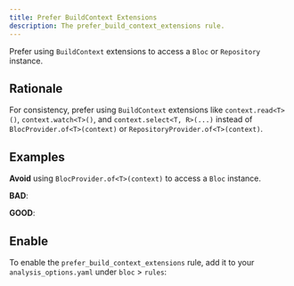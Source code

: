 ```yaml
---
title: Prefer BuildContext Extensions
description: The prefer_build_context_extensions rule.
---
```



<div class="badges">
	<Badge text="new" />
	<Badge text="dart" variant="note" />
</div>

Prefer using `BuildContext` extensions to access a `Bloc` or `Repository`
instance.

## Rationale

For consistency, prefer using `BuildContext` extensions like
`context.read<T>()`, `context.watch<T>()`, and `context.select<T, R>(...)`
instead of `BlocProvider.of<T>(context)` or `RepositoryProvider.of<T>(context)`.

## Examples

**Avoid** using `BlocProvider.of<T>(context)` to access a `Bloc` instance.

**BAD**:

<BadSnippet />

**GOOD**:

<GoodSnippet />

## Enable

To enable the `prefer_build_context_extensions` rule, add it to your
`analysis_options.yaml` under `bloc` > `rules`:

<EnableRuleSnippet name="prefer_build_context_extensions" />
